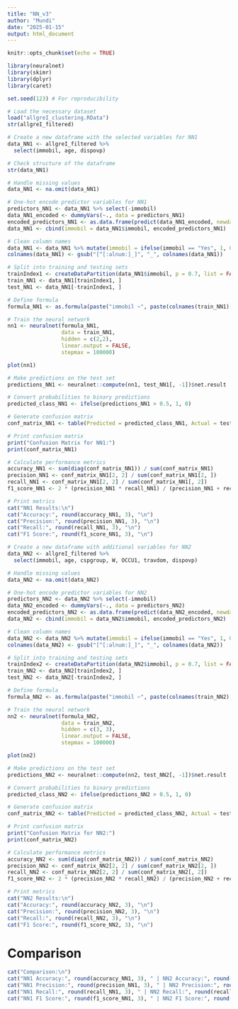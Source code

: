 ```yaml
---
title: "NN_v3"
author: "Mundi"
date: "2025-01-15"
output: html_document
---
```


```r
knitr::opts_chunk$set(echo = TRUE)
```


```r
library(neuralnet)
library(skimr)
library(dplyr)
library(caret) 
```

```r
set.seed(123) # For reproducibility

# Load the necessary dataset
load("allgreI_clustering.RData")
str(allgreI_filtered)
```


```r
# Create a new dataframe with the selected variables for NN1
data_NN1 <- allgreI_filtered %>%
  select(immobil, age, dispovp)

# Check structure of the dataframe
str(data_NN1)

# Handle missing values
data_NN1 <- na.omit(data_NN1)

# One-hot encode predictor variables for NN1
predictors_NN1 <- data_NN1 %>% select(-immobil)
data_NN1_encoded <- dummyVars(~., data = predictors_NN1)
encoded_predictors_NN1 <- as.data.frame(predict(data_NN1_encoded, newdata = predictors_NN1))
data_NN1 <- cbind(immobil = data_NN1$immobil, encoded_predictors_NN1)

# Clean column names
data_NN1 <- data_NN1 %>% mutate(immobil = ifelse(immobil == "Yes", 1, 0))
colnames(data_NN1) <- gsub("[^[:alnum:]_]", "_", colnames(data_NN1))

# Split into training and testing sets
trainIndex1 <- createDataPartition(data_NN1$immobil, p = 0.7, list = FALSE)
train_NN1 <- data_NN1[trainIndex1, ]
test_NN1 <- data_NN1[-trainIndex1, ]
```


```r
# Define formula
formula_NN1 <- as.formula(paste("immobil ~", paste(colnames(train_NN1)[-1], collapse = " + ")))

# Train the neural network
nn1 <- neuralnet(formula_NN1,
                 data = train_NN1,
                 hidden = c(2,2),
                 linear.output = FALSE,
                 stepmax = 100000)
```


```r
plot(nn1)
```


```r
# Make predictions on the test set
predictions_NN1 <- neuralnet::compute(nn1, test_NN1[, -1])$net.result

# Convert probabilities to binary predictions
predicted_class_NN1 <- ifelse(predictions_NN1 > 0.5, 1, 0)

# Generate confusion matrix
conf_matrix_NN1 <- table(Predicted = predicted_class_NN1, Actual = test_NN1$immobil)

# Print confusion matrix
print("Confusion Matrix for NN1:")
print(conf_matrix_NN1)

# Calculate performance metrics
accuracy_NN1 <- sum(diag(conf_matrix_NN1)) / sum(conf_matrix_NN1)
precision_NN1 <- conf_matrix_NN1[2, 2] / sum(conf_matrix_NN1[2, ])
recall_NN1 <- conf_matrix_NN1[2, 2] / sum(conf_matrix_NN1[, 2])
f1_score_NN1 <- 2 * (precision_NN1 * recall_NN1) / (precision_NN1 + recall_NN1)

# Print metrics
cat("NN1 Results:\n")
cat("Accuracy:", round(accuracy_NN1, 3), "\n")
cat("Precision:", round(precision_NN1, 3), "\n")
cat("Recall:", round(recall_NN1, 3), "\n")
cat("F1 Score:", round(f1_score_NN1, 3), "\n")
```


```r
# Create a new dataframe with additional variables for NN2
data_NN2 <- allgreI_filtered %>%
  select(immobil, age, cspgroup, W, OCCU1, travdom, dispovp)

# Handle missing values
data_NN2 <- na.omit(data_NN2)

# One-hot encode predictor variables for NN2
predictors_NN2 <- data_NN2 %>% select(-immobil)
data_NN2_encoded <- dummyVars(~., data = predictors_NN2)
encoded_predictors_NN2 <- as.data.frame(predict(data_NN2_encoded, newdata = predictors_NN2))
data_NN2 <- cbind(immobil = data_NN2$immobil, encoded_predictors_NN2)

# Clean column names
data_NN2 <- data_NN2 %>% mutate(immobil = ifelse(immobil == "Yes", 1, 0))
colnames(data_NN2) <- gsub("[^[:alnum:]_]", "_", colnames(data_NN2))

# Split into training and testing sets
trainIndex2 <- createDataPartition(data_NN2$immobil, p = 0.7, list = FALSE)
train_NN2 <- data_NN2[trainIndex2, ]
test_NN2 <- data_NN2[-trainIndex2, ]
```


```r
# Define formula
formula_NN2 <- as.formula(paste("immobil ~", paste(colnames(train_NN2)[-1], collapse = " + ")))

# Train the neural network
nn2 <- neuralnet(formula_NN2,
                 data = train_NN2,
                 hidden = c(3, 3),
                 linear.output = FALSE,
                 stepmax = 100000)
```


```r
plot(nn2)
```


```r
# Make predictions on the test set
predictions_NN2 <- neuralnet::compute(nn2, test_NN2[, -1])$net.result

# Convert probabilities to binary predictions
predicted_class_NN2 <- ifelse(predictions_NN2 > 0.5, 1, 0)

# Generate confusion matrix
conf_matrix_NN2 <- table(Predicted = predicted_class_NN2, Actual = test_NN2$immobil)

# Print confusion matrix
print("Confusion Matrix for NN2:")
print(conf_matrix_NN2)

# Calculate performance metrics
accuracy_NN2 <- sum(diag(conf_matrix_NN2)) / sum(conf_matrix_NN2)
precision_NN2 <- conf_matrix_NN2[2, 2] / sum(conf_matrix_NN2[2, ])
recall_NN2 <- conf_matrix_NN2[2, 2] / sum(conf_matrix_NN2[, 2])
f1_score_NN2 <- 2 * (precision_NN2 * recall_NN2) / (precision_NN2 + recall_NN2)

# Print metrics
cat("NN2 Results:\n")
cat("Accuracy:", round(accuracy_NN2, 3), "\n")
cat("Precision:", round(precision_NN2, 3), "\n")
cat("Recall:", round(recall_NN2, 3), "\n")
cat("F1 Score:", round(f1_score_NN2, 3), "\n")
```

# Comparison
```r
cat("Comparison:\n")
cat("NN1 Accuracy:", round(accuracy_NN1, 3), " | NN2 Accuracy:", round(accuracy_NN2, 3), "\n")
cat("NN1 Precision:", round(precision_NN1, 3), " | NN2 Precision:", round(precision_NN2, 3), "\n")
cat("NN1 Recall:", round(recall_NN1, 3), " | NN2 Recall:", round(recall_NN2, 3), "\n")
cat("NN1 F1 Score:", round(f1_score_NN1, 3), " | NN2 F1 Score:", round(f1_score_NN2, 3), "\n")
```
